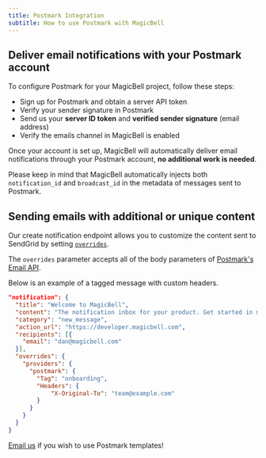 ```yaml
---
title: Postmark Integration
subtitle: How to use Postmark with MagicBell
---
```


## Deliver email notifications with your Postmark account

To configure Postmark for your MagicBell project, follow these steps:

- Sign up for Postmark and obtain a server API token
- Verify your sender signature in Postmark
- Send us your **server ID token** and **verified sender signature** (email address)
- Verify the emails channel in MagicBell is enabled

Once your account is set up, MagicBell will automatically deliver email
notifications through your Postmark account, **no additional work is needed**.

Please keep in mind that MagicBell automatically injects both `notification_id`
and `broadcast_id` in the metadata of messages sent to Postmark.

## Sending emails with additional or unique content

Our create notification endpoint allows you to customize the content sent to
SendGrid by setting [`overrides`](/docs/overrides).

The `overrides` parameter accepts all of the body parameters of
[Postmark's Email API](https://postmarkapp.com/developer/api/email-api).

Below is an example of a tagged message with custom headers.

```json
"notification": {
  "title": "Welcome to MagicBell",
  "content": "The notification inbox for your product. Get started in minutes.",
  "category": "new_message",
  "action_url": "https://developer.magicbell.com",
  "recipients": [{
    "email": "dan@magicbell.com"
  }],
  "overrides": {
    "providers": {
      "postmark": {
        "Tag": "onboarding",
        "Headers": {
            "X-Original-To": "team@example.com"
        }
      }
    }
  }
}
```

<a href="mailto:hello@magicbell.com">Email us</a> if you wish to use Postmark templates!
